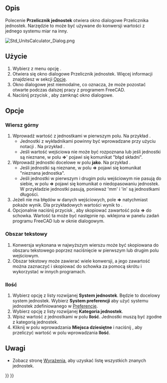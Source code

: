 <languages/>

{{Docnav/pl
|[[Std_DemoMode/pl|Widok obrotowy]]
|[[Std_DlgCustomize/pl|Dostosuj]]
|[[Std_Tools_Menu/pl|Std: Menu Przybory]]
|IconL=Std_DemoMode.svg
|IconR=Std_DlgCustomize.svg
|IconC=Freecad.svg
}}

{{GuiCommand/pl
|Name=Std UnitsCalculator
|Name/pl=Std: Przelicznik jednostek
|MenuLocation=Przybory → Przelicznik jednostek
|Workbenches=wszystkie
}}

<span id="Description"></span>
==Opis==

Polecenie '''Przelicznik jednostek''' otwiera okno dialogowe Przelicznika jednostek. Narzędzie to może być używane do konwersji wartości z jednego systemu miar na inny.

[[Image:Std_UnitsCalculator_Dialog.png]]
{{Caption|Okno dialogowe Przelicznika jednostek}}

<span id="Usage"></span>
==Użycie==

# Wybierz z menu opcję {{MenuCommand|Przybory → [[Image:Std_UnitsCalculator.svg|16px]] Przelicznik jednostek ...}}.
# Otwiera się okno dialogowe Przelicznik jednostek. Więcej informacji znajdziesz w sekcji [[#Opcje|Opcje]].
# Okno dialogowe jest niemodalne, co oznacza, że może pozostać otwarte podczas dalszej pracy z programem FreeCAD.
# Naciśnij przycisk {{Button|Zamknij}}, aby zamknąć okno dialogowe.

<span id="Options"></span>
==Opcje==

<span id="Top_row"></span>
===Wiersz górny===

# Wprowadź wartość z jednostkami w pierwszym polu. Na przykład {{Value|10 mm}}.
#* Jednostki z wykładnikami powinny być wprowadzane przy użyciu notacji {{Value|^}}. Na przykład {{Value|1 m^2}}.
#* Jeśli wartość wejściowa nie może być rozpoznana lub jeśli jednostki są nieznane, w polu '''=>'''' pojawi się komunikat "błąd składni".
# Wprowadź jednostki docelowe w polu '''jako'''. Na przykład {{Value|in}}.
#* Jeśli jednostki są nieznane, w polu '''=>''' pojawi się komunikat "nieznana jednostka".
#* Jeśli jednostki w pierwszym i drugim polu wejściowym nie pasują do siebie, w polu '''=>''' pojawi się komunikat o niedopasowaniu jednostek. W przykładzie jednostki pasują, ponieważ 'mm' i 'in' są jednostkami długości.
# Jeżeli nie ma błędów w danych wejściowych, pole '''=>''' natychmiast pokaże wynik. Dla przykładowych wartości wynik to {{Value|0,394 in}}.
# Opcjonalnie naciśnij przycisk {{Button|Kopiuj}}, aby skopiować zawartość pola '''=>''' do schowka. Wartość ta może być następnie np. wklejona w panelu zadań programu FreeCAD lub w oknie dialogowym.

<span id="Text_area"></span>
===Obszar tekstowy===

# Konwersja wykonana w najwyższym wierszu może być skopiowana do obszaru tekstowego poprzez naciśnięcie {{KEY|Enter}} w pierwszym lub drugim polu wejściowym.
# Obszar tekstowy może zawierać wiele konwersji, a jego zawartość można zaznaczyć i skopiować do schowka za pomocą skrótu {{KEY|Ctrl+C}} i wykorzystać w innych programach.

<span id="Quantity"></span>
===Ilość===

# Wybierz opcję z listy rozwijanej '''System jednostek'''. Będzie to docelowy system jednostek. Wybierz '''System preferencji''' aby użyć systemu jednostek zdefiniowanego w [[Preferences_Editor/pl#Jednostki|Preferencje]].
# Wybierz opcję z listy rozwijanej '''Kategoria jednostek'''.
# Wpisz wartość z jednostkami w polu '''Ilość'''. Jednostki muszą być zgodne z kategorią jednostek.
# Kliknij w polu wprowadzania '''Miejsca dziesiętne''' i naciśnij {{KEY|Enter}}, aby przeliczyć wartość w polu wprowadzania '''Ilość'''.

<span id="Notes"></span>
==Uwagi==

* Zobacz stronę [[Expressions/pl#Jednostki|Wyrażenia]], aby uzyskać listę wszystkich znanych jednostek.


{{Docnav/pl
|[[Std_DemoMode/pl|Widok obrotowy]]
|[[Std_DlgCustomize/pl|Dostosuj]]
|[[Std_Tools_Menu/pl|Std: Menu Przybory]]
|IconL=Std_DemoMode.svg
|IconR=Std_DlgCustomize.svg
|IconC=Freecad.svg
}}

{{Std_Base_navi{{#translation:}}}}
{{Userdocnavi{{#translation:}}}}